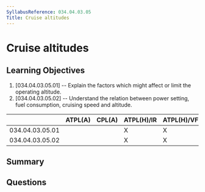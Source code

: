 ```yaml
---
SyllabusReference: 034.04.03.05
Title: Cruise altitudes
---
```


# Cruise altitudes

## Learning Objectives

1. [034.04.03.05.01] -- Explain the factors which might affect or limit the
   operating altitude.
2. [034.04.03.05.02] -- Understand the relation between power setting, fuel
   consumption, cruising speed and altitude.

|                 | ATPL(A) | CPL(A) | ATPL(H)/IR | ATPL(H)/VFR | CPL(H) | IR  | CBIR(A) |
| --------------- | ------- | ------ | ---------- | ----------- | ------ | --- | ------- |
| 034.04.03.05.01 |         |        | X          | X           |        |     |         |
| 034.04.03.05.02 |         |        | X          | X           |        |     |         |

## Summary

## Questions
